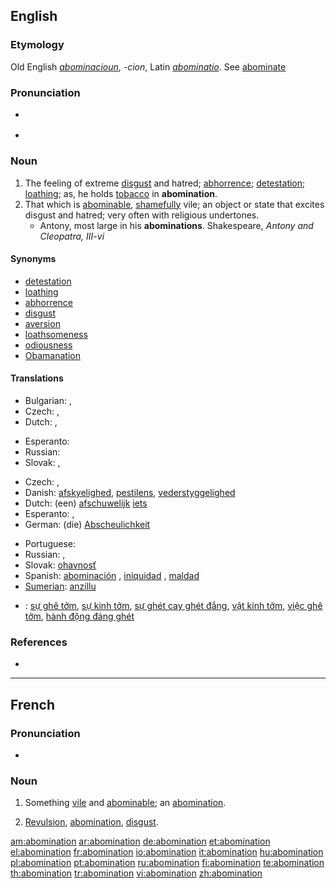 ==English==

===Etymology===
Old English ''[[abominacioun]]'', ''-cion'', Latin ''[[abominatio]]''. See [[abominate]]

===Pronunciation===
* {{a|RP}} {{IPA|/əbɒmɪˈneɪʃn/}}
* {{rhymes|eɪʃǝn}}

===Noun===
{{en-noun}}

# The feeling of extreme [[disgust]] and hatred; [[abhorrence]]; [[detestation]]; [[loathing]]; as, he holds [[tobacco]] in '''abomination'''.
# That which is [[abominable]], [[shameful]]ly vile; an object or state that excites disgust and hatred; very often with religious undertones.
#* Antony, most large in his '''abominations'''. Shakespeare, ''Antony and Cleopatra, III-vi''

====Synonyms====
* [[detestation]]
* [[loathing]]
* [[abhorrence]]
* [[disgust]]
* [[aversion]]
* [[loathsomeness]]
* [[odiousness]]
* [[Obamanation]]

====Translations====
{{trans-top|the feeling of extreme disgust}}
* Bulgarian: {{t+|bg|отвращение}}, {{t+|bg|ненавист}}
* Czech: {{t-|cs|odpor|m}}, {{t|cs|zhnusení|n}}
* Dutch: {{t+|nl|afschuw}}, {{t+|nl|walging}}
{{trans-mid}}
* Esperanto: {{t-|eo|abomeno|xs=Esperanto}}
* Russian: {{t+|ru|отвращение|n}}
* Slovak: {{t-|sk|hnus|m}}, {{t-|sk|odpor|m}}
{{trans-bottom}}

{{trans-top|something abominable}}
* Czech: {{t|cs|odpornost|f}}, {{t|cs|ohavnost|f}}
* Danish: [[afskyelighed]], [[pestilens]], [[vederstyggelighed]]
* Dutch: (een) [[afschuwelijk]] [[iets]]
* Esperanto: {{t-|eo|abomeno|xs=Esperanto}},  {{t|eo|abomenaĵo|xs=Esperanto}}
* German: (die) [[Abscheulichkeit]]
{{trans-mid}}
* Portuguese: {{t+|pt|abominação|f}}
* Russian: {{t+|ru|гадость|f}}, {{t+|ru|мерзость|f}}
* Slovak: [[ohavnosť]] {{f}}
* Spanish: [[abominación]] {{f}}, [[iniquidad]] {{f}}, [[maldad]] {{f}}
* [[Sumerian]]: [[anzillu]]
{{trans-bottom}}

{{checktrans-top|Translations to be checked}}
* {{ttbc|Vietnamese}}: [[sự ghê tởm]], [[sự kinh tởm]], [[sự ghét cay ghét đắng]], [[vật kinh tởm]], [[việc ghê tởm]], [[hành động đáng ghét]]
{{checktrans-mid}}
{{checktrans-bottom}}

===References===
* {{R:Webster 1913}}

----

==French==

===Pronunciation===
* {{audio|Fr-abomination.ogg|audio}}

===Noun===
{{fr-noun|f}}

# Something [[vile]] and [[abominable]]; an [[abomination]].
# {{mostly|religion|lang=fr}} [[revulsion|Revulsion]], [[#English|abomination]], [[disgust]].

[[am:abomination]]
[[ar:abomination]]
[[de:abomination]]
[[et:abomination]]
[[el:abomination]]
[[fr:abomination]]
[[io:abomination]]
[[it:abomination]]
[[hu:abomination]]
[[pl:abomination]]
[[pt:abomination]]
[[ru:abomination]]
[[fi:abomination]]
[[te:abomination]]
[[th:abomination]]
[[tr:abomination]]
[[vi:abomination]]
[[zh:abomination]]
